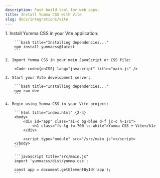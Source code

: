 ```yaml
---
description: Fast build tool for web apps.
title: Install Yumma CSS with Vite
slug: docs/integrations/vite
---
```




<Steps>
    1. Install Yumma CSS in your Vite application:

        ```bash title="Installing dependencies..."
        npm install yummacss@latest
        ```

    2. Import Yumma CSS in your main JavaScript or CSS file:

        <Code code={onCSS} lang="javascript" title="main.js" />

    3. Start your Vite development server:

        ```bash title="Installing dependencies..."
        npm run dev
        ```

    4. Begin using Yumma CSS in your Vite project:

        ```html title="index.html" {2-4}
        <body>
            <div id="app" class="ai-c bg-blue d-f jc-c h-1/1">
                <h1 class="fs-lg fw-700 tc-white">Yumma CSS + Vite</h1>
            </div>

            <script type="module" src="/src/main.js"></script>
        </body>
        ```

        ```javascript title="src/main.js"
        import 'yummacss/dist/yumma.css';

        const app = document.getElementById('app');
        ```

</Steps>
